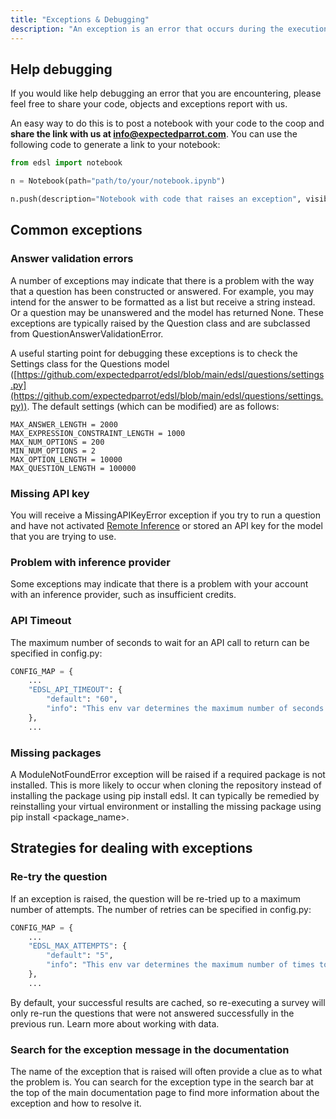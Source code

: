 ```yaml
---
title: "Exceptions & Debugging"
description: "An exception is an error that occurs during the execution of a question or survey. When an exception is raised, EDSL will display a message about the error and an interactive report with more details in a new browser tab."
---
```


## Help debugging

If you would like help debugging an error that you are encountering, please feel free to share your code, objects and exceptions report with us.

An easy way to do this is to post a notebook with your code to the coop and **share the link with us at [info@expectedparrot.com](mailto:info@expectedparrot.com)**. You can use the following code to generate a link to your notebook:

```python
from edsl import notebook

n = Notebook(path="path/to/your/notebook.ipynb")

n.push(description="Notebook with code that raises an exception", visibility="private")

```

## Common exceptions

### Answer validation errors

A number of exceptions may indicate that there is a problem with the way that a question has been constructed or answered. For example, you may intend for the answer to be formatted as a list but receive a string instead. Or a question may be unanswered and the model has returned None. These exceptions are typically raised by the Question class and are subclassed from QuestionAnswerValidationError.

A useful starting point for debugging these exceptions is to check the Settings class for the Questions model ([https://github.com/expectedparrot/edsl/blob/main/edsl/questions/settings.py](https://github.com/expectedparrot/edsl/blob/main/edsl/questions/settings.py)). The default settings (which can be modified) are as follows:

```text
MAX_ANSWER_LENGTH = 2000
MAX_EXPRESSION_CONSTRAINT_LENGTH = 1000
MAX_NUM_OPTIONS = 200
MIN_NUM_OPTIONS = 2
MAX_OPTION_LENGTH = 10000
MAX_QUESTION_LENGTH = 100000
```

### Missing API key

You will receive a MissingAPIKeyError exception if you try to run a question and have not activated [Remote Inference](/en/latest/remote_inference) or stored an API key for the model that you are trying to use.

### Problem with inference provider

Some exceptions may indicate that there is a problem with your account with an inference provider, such as insufficient credits.

### API Timeout

The maximum number of seconds to wait for an API call to return can be specified in config.py:

```python
CONFIG_MAP = {
    ...
    "EDSL_API_TIMEOUT": {
        "default": "60",
        "info": "This env var determines the maximum number of seconds to wait for an API call to return.",
    },
    ...
```

### Missing packages

A ModuleNotFoundError exception will be raised if a required package is not installed. This is more likely to occur when cloning the repository instead of installing the package using pip install edsl. It can typically be remedied by reinstalling your virtual environment or installing the missing package using pip install &lt;package_name&gt;.

## Strategies for dealing with exceptions

### Re-try the question

If an exception is raised, the question will be re-tried up to a maximum number of attempts. The number of retries can be specified in config.py:

```python
CONFIG_MAP = {
    ...
    "EDSL_MAX_ATTEMPTS": {
        "default": "5",
        "info": "This env var determines the maximum number of times to retry a failed API call.",
    },
    ...
```

By default, your successful results are cached, so re-executing a survey will only re-run the questions that were not answered successfully in the previous run. Learn more about working with data.

### Search for the exception message in the documentation

The name of the exception that is raised will often provide a clue as to what the problem is. You can search for the exception type in the search bar at the top of the main documentation page to find more information about the exception and how to resolve it.
